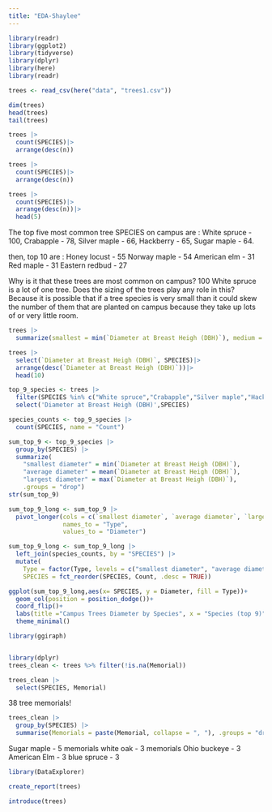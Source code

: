 ```yaml
---
title: "EDA-Shaylee"
---
```


```r
library(readr)
library(ggplot2)
library(tidyverse)
library(dplyr)
library(here)
library(readr)
```


```r
trees <- read_csv(here("data", "trees1.csv"))

dim(trees)
head(trees)
tail(trees)

```

```r
trees |> 
  count(SPECIES)|>
  arrange(desc(n))


```

```r
trees |> 
  count(SPECIES)|>
  arrange(desc(n))
```

```r
trees |> 
  count(SPECIES)|>
  arrange(desc(n))|>
  head(5)
```

The top five most common tree SPECIES on campus are :
White spruce - 100, 
Crabapple - 78, 
Silver maple - 66, 
Hackberry - 65, 
Sugar maple - 64. 

then, top 10 are :
Honey locust - 55
Norway maple - 54
American elm - 31
Red maple - 31
Eastern redbud - 27 

Why is it that these trees are most common on campus? 100 White spruce is a lot of one tree. Does the sizing of the trees play any role in this? Because it is possible that if a tree species is very small than it could skew the number of them that are planted on campus because they take up lots of or very little room. 

```r
trees |>
  summarize(smallest = min(`Diameter at Breast Heigh (DBH)`), medium = mean(`Diameter at Breast Heigh (DBH)`), largest = max(`Diameter at Breast Heigh (DBH)`))
```
```r
trees |>
  select(`Diameter at Breast Heigh (DBH)`, SPECIES)|>
  arrange(desc(`Diameter at Breast Heigh (DBH)`))|>
  head(10)
```

```r
top_9_species <- trees |>
  filter(SPECIES %in% c("White spruce","Crabapple","Silver maple","Hackberry", "Sugar maple","Honey locust","Norway maple","American elm","Red maple"))|>
  select('Diameter at Breast Heigh (DBH)',SPECIES)
```

```r
species_counts <- top_9_species |>
  count(SPECIES, name = "Count")
```


```r
sum_top_9 <- top_9_species |>
  group_by(SPECIES) |>
  summarize(
    "smallest diameter" = min(`Diameter at Breast Heigh (DBH)`),
    "average diameter" = mean(`Diameter at Breast Heigh (DBH)`),
    "largest diameter" = max(`Diameter at Breast Heigh (DBH)`),
    .groups = "drop")
str(sum_top_9)
```

```r

sum_top_9_long <- sum_top_9 |>
  pivot_longer(cols = c(`smallest diameter`, `average diameter`, `largest diameter`),
               names_to = "Type",
               values_to = "Diameter")

```


```r
sum_top_9_long <- sum_top_9_long |>
  left_join(species_counts, by = "SPECIES") |>
  mutate(
    Type = factor(Type, levels = c("smallest diameter", "average diameter", "largest diameter")),
    SPECIES = fct_reorder(SPECIES, Count, .desc = TRUE))
```


```r
ggplot(sum_top_9_long,aes(x= SPECIES, y = Diameter, fill = Type))+
  geom_col(position = position_dodge())+
  coord_flip()+
  labs(title ="Campus Trees Diameter by Species", x = "Species (top 9)", y = "Diameter at Breast Height (inches)", fill = "Measurement Type", caption = "Data from Macalester Tree Inventory Drive (LAST UPDATED JULY 2024)")+
  theme_minimal()

```
```r
library(ggiraph)

```
```r

```


```r
library(dplyr)
trees_clean <- trees %>% filter(!is.na(Memorial))

```

```r
trees_clean |>
  select(SPECIES, Memorial)

```


38 tree memorials!

```r
trees_clean |>
  group_by(SPECIES) |>
  summarise(Memorials = paste(Memorial, collapse = ", "), .groups = "drop")

```
Sugar maple - 5 memorials 
white oak - 3 memorials
Ohio buckeye - 3 
American Elm - 3
blue spruce - 3

```r
library(DataExplorer)

create_report(trees)

```
```r
introduce(trees)
```


